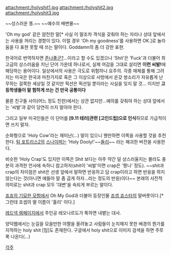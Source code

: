 attachment:/holyshit1.jpg
attachment:/holyshit2.jpg
attachment:/holyshit3.jpg


~~성스러운 똥.~~ ~~예수의 배변물~~

'Oh my god' 같은 얌전한 말[* 사실 이 말조차 격식을 갖춰야 하는 자리나 상대 앞에서는 사용을 꺼리는 경향이 있다. 이럴 경우 'Oh my goodness'를 사용하면 OK.]로 놀라움을 다 표현 못할 때 쓰는 말이다. Goddamn의 좀 더 강한 표현.

한국어로 번역하자면 [[존나좋군?]]...이라고 할 수도 있겠으나 'Shit'은 'Fuck'과 더불어 최고급의 상스러움을 지닌 단어 가운데 하나로서, 실제 어감을 그대로 살리면 '''이런 씨발!'''에 해당하는 용어이다. 일상에서의 사용은 극도로 위험하니 요주의. 각종 매체를 통해 그려지는 미국은 한국과 마찬가지로 혹은 그 이상으로 사방에서 온갖 쌍소리가 자유롭게 난무하는 걸쭉한 세상일 것 같지만 픽션은 픽션일 뿐이라는 사실을 잊지 말 것... 이지만 '''고등학생들이 말 험하게 쓰는 건 만국 공통이다'''

물론 친구들 사이(어느 정도 친한)에서는 상관 없지만...예의를 갖춰야 하는 상대 앞에서는 '씨발'과 같이 당연히 쓰지 말아야 한다.

그리고 일부 미국인들은 이 단어를 '''[9.11 테러]관련 [고인드립]으로 인식'''하므로 가급적이면 쓰지 말자.

순화형으로 'Holy Cow'라는 재미난(...) 말이 있으니 웬만하면 이쪽을 사용할 것을 추천한다. [[팀 포트리스2]]의 [[스나이퍼]]는 'Holy Dooly!'~~[[둘리]]~~ 라는 해괴한 버전을 사용한다.

비슷한 'Holy Crap'도 있지만 이쪽은 Shit 보다는 아주 약간 덜 상스러울지는 몰라도 충분히 과격한 언사에 속하니 참고하자(shit이 '씨발'이면 crap은 '짱나' 정도). ~~shit과 crap의 차이점은 shit은 선생 앞에서 말하면 반응하고 담 crap이라고 하면 반응을 하지 않는다는 것(아니면 얘들아 말 좀 곱게 하자…라는 정도의 반응)이다~~ 본래의 사전적 의미로는 shit과 crap 모두 '대변'을 속되게 부르는 말이다.

[[죠죠의 기묘한 모험]]에서 Oh My God과 더불어 등장인물 [[죠셉 죠스타]]의 말버릇이다.[* 그런데 죠셉의 딸 이름이 '홀리' 이다.]

[[레드넥 렘페이지]]에서 주인공 레오나르도가 툭하면 내뱉는 대사.

양덕웹에서는 눈길을 모을만한 야짤을 올려놓고 사람들이 눈치채지 못한 배경의 뭔가를 지적하는 holy shit [밈]도 존재한다. 구글에서 holy shit으로 이미지 검색을 하면 주루룩 나온다(...)

[[각주]]
